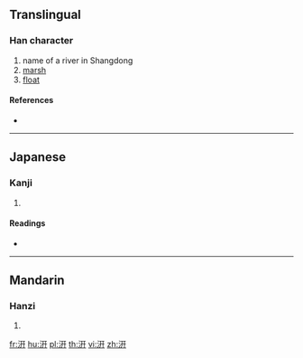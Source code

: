 ==Translingual==

===Han character===
{{Han char|rn=85|rad=水|as=04|sn=7|four=31140|canj=EMT|ids=⿰氵开}}

# name of a river in Shangdong
# [[marsh]]
# [[float]]

====References====
* {{Han ref|kx=0607.080|dkj=17400|dj=1000.110|hdz=31558.010|uh=6C67|ud=27751|bh=CB4C|bd=52044}}

----

==Japanese==

===Kanji===
{{ja-kanji|grade=|rs=水04}}

# {{defn|lang=ja|sort=水04}}

====Readings====
* {{ja-readings|on=[[けん]] (ken), [[けい]] (kei), [[きょう]] (kyō), [[げん]] (gen)|kun=[[さわ]] (sawa), [[ただよう]] (tadayou), [[きよい]] (kiyoi)}}

----

==Mandarin==

===Hanzi===
{{cmn-hanzi|pin=[[qiān]] ([[qian1]])|wg=ch'ien<sup>1</sup>}}

# {{defn|lang=cmn|sort=水04}}

[[fr:汧]]
[[hu:汧]]
[[pl:汧]]
[[th:汧]]
[[vi:汧]]
[[zh:汧]]
